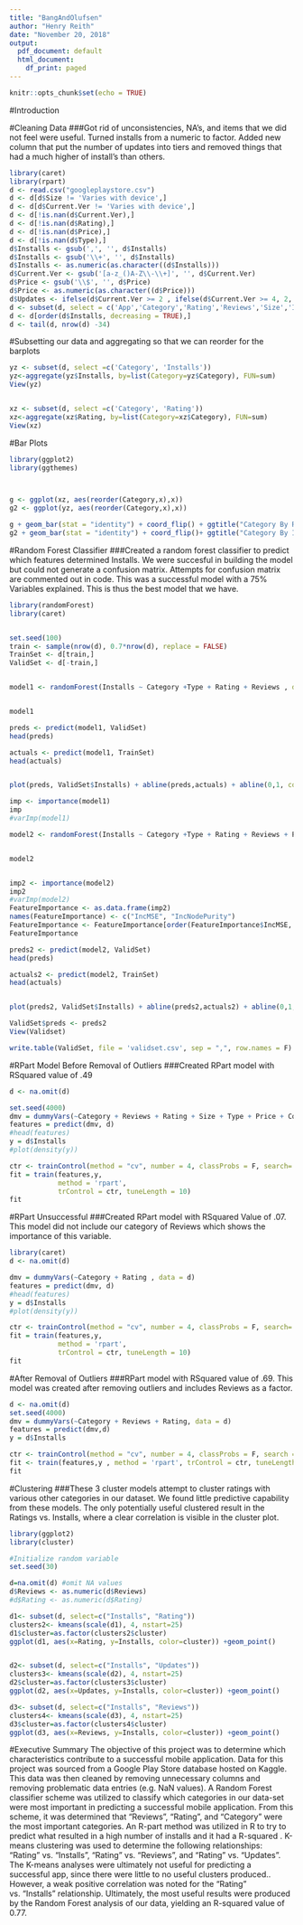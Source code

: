 ```yaml
---
title: "BangAndOlufsen"
author: "Henry Reith"
date: "November 20, 2018"
output:
  pdf_document: default
  html_document:
    df_print: paged
---
```


```r
knitr::opts_chunk$set(echo = TRUE)
```
#Introduction


#Cleaning Data 
###Got rid of unconsistencies, NA's, and items that we did not feel were useful. Turned installs from a numeric to factor. Added new column that put the number of updates into tiers and removed things that had a much higher of install's than others.  
```r

library(caret)
library(rpart)
d <- read.csv("googleplaystore.csv")
d <- d[d$Size != 'Varies with device',]
d <- d[d$Current.Ver != 'Varies with device',]
d <- d[!is.nan(d$Current.Ver),]
d <- d[!is.nan(d$Rating),]
d <- d[!is.nan(d$Price),]
d <- d[!is.nan(d$Type),]
d$Installs <- gsub(',', '', d$Installs)
d$Installs <- gsub('\\+', '', d$Installs)
d$Installs <- as.numeric(as.character((d$Installs)))
d$Current.Ver <- gsub('[a-z_()A-Z\\-\\+]', '', d$Current.Ver)
d$Price <- gsub('\\$', '', d$Price)
d$Price <- as.numeric(as.character((d$Price)))
d$Updates <- ifelse(d$Current.Ver >= 2 , ifelse(d$Current.Ver >= 4, 2, 1), 0)
d <- subset(d, select = c('App','Category','Rating','Reviews','Size','Installs','Type','Price','Content.Rating','Last.Updated','Updates','Android.Ver' ))
d <- d[order(d$Installs, decreasing = TRUE),]
d <- tail(d, nrow(d) -34)

```


#Subsetting our data and aggregating so that we can reorder for the barplots 
```r

yz <- subset(d, select =c('Category', 'Installs'))
yz<-aggregate(yz$Installs, by=list(Category=yz$Category), FUN=sum)
View(yz)


xz <- subset(d, select =c('Category', 'Rating'))
xz<-aggregate(xz$Rating, by=list(Category=xz$Category), FUN=sum)
View(xz)

```


#Bar Plots
```r
library(ggplot2)
library(ggthemes)



g <- ggplot(xz, aes(reorder(Category,x),x))
g2 <- ggplot(yz, aes(reorder(Category,x),x))

g + geom_bar(stat = "identity") + coord_flip() + ggtitle("Category By Rating")
g2 + geom_bar(stat = "identity") + coord_flip()+ ggtitle("Category By Installs")
```

#Random Forest Classifier 
###Created a random forest classifier to predict which features determined Installs. We were succesful in building the model but could not generate a confusion matrix. Attempts for confusion matrix are commented out in code. This was a successful model with a 75% Variables explained.  This is thus the best model that we have.
```r
library(randomForest)
library(caret)


set.seed(100)
train <- sample(nrow(d), 0.7*nrow(d), replace = FALSE)
TrainSet <- d[train,]
ValidSet <- d[-train,]


model1 <- randomForest(Installs ~ Category +Type + Rating + Reviews , data = TrainSet, nTrees = 300, mtry = 3, importance = TRUE, savePredictions = "final", classProbs = TRUE)


model1

```

```r

preds <- predict(model1, ValidSet)
head(preds)

actuals <- predict(model1, TrainSet)
head(actuals)


plot(preds, ValidSet$Installs) + abline(preds,actuals) + abline(0,1, col='red') 
```


```r
imp <- importance(model1)
imp
#varImp(model1)

```


```r
model2 <- randomForest(Installs ~ Category +Type + Rating + Reviews + Price + Content.Rating + Updates , data = TrainSet, nTrees = 500, mtry = 3, importance = TRUE, savePredictions = "final", classProbs = TRUE)


model2



```

```r
imp2 <- importance(model2)
imp2
#varImp(model2)
FeatureImportance <- as.data.frame(imp2)
names(FeatureImportance) <- c("IncMSE", "IncNodePurity")
FeatureImportance <- FeatureImportance[order(FeatureImportance$IncMSE, decreasing =  TRUE),]
FeatureImportance

```

```r

preds2 <- predict(model2, ValidSet)
head(preds)

actuals2 <- predict(model2, TrainSet)
head(actuals)


plot(preds2, ValidSet$Installs) + abline(preds2,actuals2) + abline(0,1, col='red') 

ValidSet$preds <- preds2 
View(Validset)

write.table(ValidSet, file = 'validset.csv', sep = ",", row.names = F)
```


#RPart Model Before Removal of Outliers
###Created RPart model with RSquared value of .49
```r
d <- na.omit(d)

set.seed(4000)
dmv = dummyVars(~Category + Reviews + Rating + Size + Type + Price + Content.Rating + Last.Updated + Updates + Android.Ver , data = d)
features = predict(dmv, d)
#head(features)
y = d$Installs
#plot(density(y))

ctr <- trainControl(method = "cv", number = 4, classProbs = F, search='random')
fit = train(features,y,
            method = 'rpart',
            trControl = ctr, tuneLength = 10)
fit


```

#RPart Unsuccessful
###Created RPart model with RSquared Value of .07. This model did not include our category of Reviews which shows the importance of this variable. 
```r

library(caret)
d <- na.omit(d)

dmv = dummyVars(~Category + Rating , data = d)
features = predict(dmv, d)
#head(features)
y = d$Installs
#plot(density(y))

ctr <- trainControl(method = "cv", number = 4, classProbs = F, search='random')
fit = train(features,y,
            method = 'rpart',
            trControl = ctr, tuneLength = 10)
fit
```

#After Removal of Outliers
###RPart model with RSquared value of .69. This model was created after removing outliers and includes Reviews as a factor. 
```r
d <- na.omit(d)
set.seed(4000)
dmv = dummyVars(~Category + Reviews + Rating, data = d)
features = predict(dmv,d)
y = d$Installs

ctr <- trainControl(method = "cv", number = 4, classProbs = F, search = "random")
fit <- train(features,y , method = 'rpart', trControl = ctr, tuneLength = 10)
fit

```

#Clustering
###These 3 cluster models attempt to cluster ratings with various other categories in our dataset. We found little predictive capability from these models. The only potentially useful clustered result in the Ratings vs. Installs, where a clear correlation is visible in the cluster plot. 

```r
library(ggplot2)
library(cluster)

#Initialize random variable
set.seed(30)

d=na.omit(d) #omit NA values
d$Reviews <- as.numeric(d$Reviews)
#d$Rating <- as.numeric(d$Rating)

d1<- subset(d, select=c("Installs", "Rating"))
clusters2<- kmeans(scale(d1), 4, nstart=25)
d1$cluster=as.factor(clusters2$cluster)
ggplot(d1, aes(x=Rating, y=Installs, color=cluster)) +geom_point()


d2<- subset(d, select=c("Installs", "Updates"))
clusters3<- kmeans(scale(d2), 4, nstart=25)
d2$cluster=as.factor(clusters3$cluster)
ggplot(d2, aes(x=Updates, y=Installs, color=cluster)) +geom_point()

d3<- subset(d, select=c("Installs", "Reviews"))
clusters4<- kmeans(scale(d3), 4, nstart=25)
d3$cluster=as.factor(clusters4$cluster)
ggplot(d3, aes(x=Reviews, y=Installs, color=cluster)) +geom_point()
```


#Executive Summary
The objective of this project was to determine which characteristics contribute to a successful mobile application. Data for this project was sourced from a Google Play Store database hosted on Kaggle. This data was then cleaned by removing unnecessary columns and removing problematic data entries (e.g. NaN values). A Random Forest classifier scheme was utilized to classify which categories in our data-set were most important in predicting a successful mobile application. From this scheme, it was determined that "Reviews", "Rating", and "Category" were the most important categories. An R-part method was utilized in R to try to predict what resulted in a high number of installs and it had a R-squared . K-means clustering was used to determine the following relationships: "Rating" vs. "Installs", "Rating" vs. "Reviews", and "Rating" vs. "Updates". The K-means analyses were ultimately not useful for predicting a successful app, since there were little to no useful clusters produced.. However, a weak positive correlation was noted for the "Rating" vs. "Installs" relationship. Ultimately, the most useful results were produced by the Random Forest analysis of our data, yielding an R-squared value of 0.77.